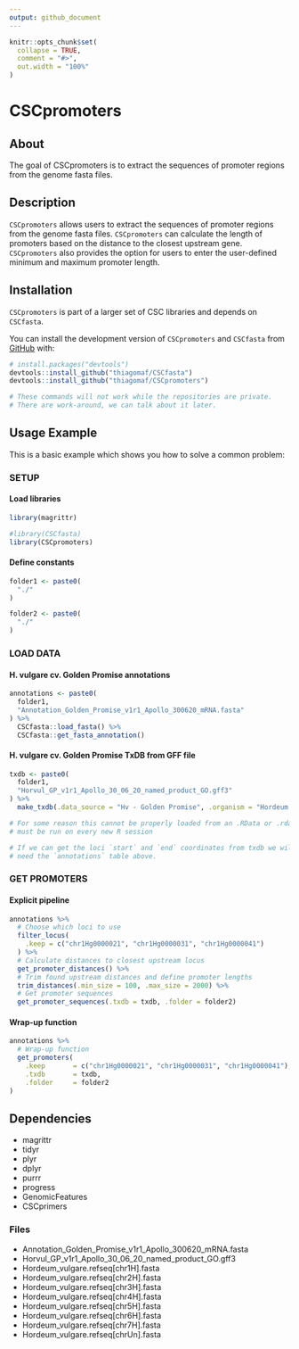 ---
output: github_document
---

<!-- README.md is generated from README.Rmd. Please edit that file -->

```{r, include = FALSE}
knitr::opts_chunk$set(
  collapse = TRUE,
  comment = "#>",
  out.width = "100%"
)
```

# CSCpromoters

<!-- badges: start -->
<!-- badges: end -->

## About

The goal of CSCpromoters is to extract the sequences of promoter regions from the genome fasta files.


## Description

`CSCpromoters` allows users to extract the sequences of promoter regions from the genome fasta files. `CSCpromoters` can calculate the length of promoters based on the distance to the closest upstream gene. `CSCpromoters` also provides the option for users to enter the user-defined minimum and maximum promoter length.


## Installation

`CSCpromoters` is part of a larger set of CSC libraries and depends on 
`CSCfasta`.

You can install the development version of `CSCpromoters` and `CSCfasta` from 
[GitHub](https://github.com/) with:

```{r eval=FALSE}
# install.packages("devtools")
devtools::install_github("thiagomaf/CSCfasta")
devtools::install_github("thiagomaf/CSCpromoters")

# These commands will not work while the repositories are private.
# There are work-around, we can talk about it later.
```


## Usage Example
This is a basic example which shows you how to solve a common problem:

### SETUP
#### Load libraries
```{r eval=FALSE}
library(magrittr)

#library(CSCfasta)
library(CSCpromoters)
```

#### Define constants
```{r eval=FALSE}
folder1 <- paste0(
  "./"
)

folder2 <- paste0(
  "./"
)
```


### LOAD DATA
#### H. vulgare cv. Golden Promise annotations
```{r eval=FALSE}
annotations <- paste0(
  folder1,
  "Annotation_Golden_Promise_v1r1_Apollo_300620_mRNA.fasta"
) %>%
  CSCfasta::load_fasta() %>%
  CSCfasta::get_fasta_annotation()
```

#### H. vulgare cv. Golden Promise TxDB from GFF file
```{r eval=FALSE}
txdb <- paste0(
  folder1,
  "Horvul_GP_v1r1_Apollo_30_06_20_named_product_GO.gff3"
) %>%
  make_txdb(.data_source = "Hv - Golden Promise", .organism = "Hordeum vulgare")

# For some reason this cannot be properly loaded from an .RData or .rda file,
# must be run on every new R session

# If we can get the loci `start` and `end` coordinates from txdb we will not 
# need the `annotations` table above.
```


### GET PROMOTERS
#### Explicit pipeline
```{r eval=FALSE}
annotations %>%
  # Choose which loci to use
  filter_locus(
    .keep = c("chr1Hg0000021", "chr1Hg0000031", "chr1Hg0000041")
  ) %>%
  # Calculate distances to closest upstream locus
  get_promoter_distances() %>%
  # Trim found upstream distances and define promoter lengths
  trim_distances(.min_size = 100, .max_size = 2000) %>%
  # Get promoter sequences
  get_promoter_sequences(.txdb = txdb, .folder = folder2)
```

#### Wrap-up function
```{r eval=FALSE}
annotations %>%
  # Wrap-up function
  get_promoters(
    .keep       = c("chr1Hg0000021", "chr1Hg0000031", "chr1Hg0000041"),
    .txdb       = txdb,
    .folder     = folder2
)
```


## Dependencies
- magrittr
- tidyr
- plyr
- dplyr
- purrr
- progress
- GenomicFeatures
- CSCprimers
	
### Files
- Annotation_Golden_Promise_v1r1_Apollo_300620_mRNA.fasta
- Horvul_GP_v1r1_Apollo_30_06_20_named_product_GO.gff3
- Hordeum_vulgare.refseq[chr1H].fasta
- Hordeum_vulgare.refseq[chr2H].fasta
- Hordeum_vulgare.refseq[chr3H].fasta
- Hordeum_vulgare.refseq[chr4H].fasta
- Hordeum_vulgare.refseq[chr5H].fasta
- Hordeum_vulgare.refseq[chr6H].fasta
- Hordeum_vulgare.refseq[chr7H].fasta
- Hordeum_vulgare.refseq[chrUn].fasta
